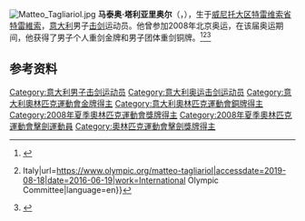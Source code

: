 {{Expand|time=2015-05-14}}
{{MedalTop}}
{{MedalCountry|{{ITA}}}}
{{MedalSport | 男子[[擊劍|擊劍]]}}
{{MedalCompetition|[[奧林匹克運動會|奧林匹克運動會]]}}
{{MedalGold| [[2008年夏季奧林匹克運動會|2008年北京]] | [[2008年夏季奧林匹克運動會擊劍比賽|重剑个人]]}} 
{{MedalBronze| [[2008年夏季奧林匹克運動會|2008年北京]] | [[2008年夏季奧林匹克運動會擊劍比賽|重剑团体]]}}
{{MedalBottom}}[[File:Matteo_Tagliariol.jpg|thumb]]
'''马泰奥·塔利亚里奥尔'''（{{lang-it|'''Matteo Tagliariol'''}}，{{bd|1983年|1月7日||}}），生于[[威尼托大区|威尼托大区]][[特雷维索省|特雷维索省]][[特雷維索|特雷維索]]，[[意大利|意大利]]男子[[击剑|击剑]]运动员。他曾参加2008年北京奥运，在该届奥运期间，他获得了男子个人重剑金牌和男子团体重剑铜牌。<ref>{{Cite web|title=INTERNATIONAL FENCING FEDERATION - The International Fencing Federation official website|url=http://fie.org/athletes/4701|accessdate=2019-08-18|work=INTERNATIONAL FENCING FEDERATION - The International Fencing Federation official website}}</ref><ref>{{Cite web|title=Matteo TAGLIARIOL - Olympic Fencing {{!}} Italy|url=https://www.olympic.org/matteo-tagliariol|accessdate=2019-08-18|date=2016-06-19|work=International Olympic Committee|language=en}}</ref><ref>{{Cite web|title=Matteo Tagliariol Bio, Stats, and Results|url=http://www.sports-reference.com/olympics/athletes/ta/matteo-tagliariol-1.html|accessdate=2019-08-18|work=Olympics at Sports-Reference.com|language=en|archive-date=2011-09-18|archive-url=https://web.archive.org/web/20110918144850/http://www.sports-reference.com/olympics/athletes/ta/matteo-tagliariol-1.html|dead-url=no}}</ref>

== 参考资料 ==
{{reflist}}

{{Italy-sport-bio-stub}}
{{奥林匹克运动会击剑比赛男子个人重剑冠军}}

{{Authority control}}
{{DEFAULTSORT:Tagliariol, Matteo}}
[[Category:意大利男子击剑运动员|Category:意大利男子击剑运动员]]
[[Category:意大利奥运击剑运动员|Category:意大利奥运击剑运动员]]
[[Category:意大利奧林匹克運動會金牌得主|Category:意大利奧林匹克運動會金牌得主]]
[[Category:意大利奧林匹克運動會銅牌得主|Category:意大利奧林匹克運動會銅牌得主]]
[[Category:2008年夏季奧林匹克運動會獎牌得主|Category:2008年夏季奧林匹克運動會獎牌得主]]
[[Category:2008年夏季奧林匹克運動會擊劍運動員|Category:2008年夏季奧林匹克運動會擊劍運動員]]
[[Category:奧林匹克運動會擊劍獎牌得主|Category:奧林匹克運動會擊劍獎牌得主]]